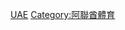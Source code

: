 {{Commons cat|Association football in the United Arab Emirates}}

[[Category:亚洲各国足球|UAE]]
[[Category:阿聯酋體育|Category:阿聯酋體育]]